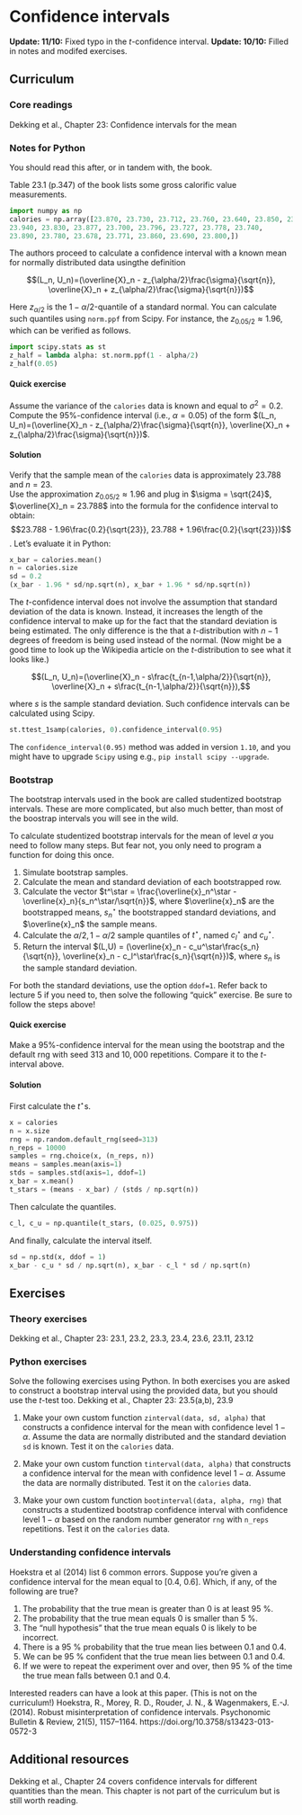 # Confidence intervals

::: callout-note
**Update: 11/10:** Fixed typo in the *t*-confidence interval.
**Update: 10/10:** Filled in notes and modifed exercises.
:::

## Curriculum

### Core readings
Dekking et al., Chapter 23: Confidence intervals for the mean 

### Notes for Python
You should read this after, or in tandem with, the book.

Table 23.1 (p.347) of the book lists some gross calorific value measurements.
```python
import numpy as np
calories = np.array([23.870, 23.730, 23.712, 23.760, 23.640, 23.850, 23.840, 23.860,
23.940, 23.830, 23.877, 23.700, 23.796, 23.727, 23.778, 23.740,
23.890, 23.780, 23.678, 23.771, 23.860, 23.690, 23.800,])
```

The authors proceed to calculate a confidence interval with a known mean for normally distributed data usingthe definition

$$(L_n, U_n)=(\overline{X}_n - z_{\alpha/2}\frac{\sigma}{\sqrt{n}}, 
              \overline{X}_n + z_{\alpha/2}\frac{\sigma}{\sqrt{n}})$$
              
Here $z_{\alpha/2}$ is the $1-\alpha/2$-quantile of a standard normal. You can
calculate such quantiles using `norm.ppf` from Scipy. For instance, the $z_{0.05/2}\approx 1.96$, which can be verified as follows.

```python
import scipy.stats as st
z_half = lambda alpha: st.norm.ppf(1 - alpha/2)
z_half(0.05)
```
#### Quick exercise
Assume the variance of the `calories` data is known and equal to $\sigma^2=0.2$. Compute the $95\%$-confidence interval (i.e., $\alpha = 0.05$) of the form $(L_n, U_n)=(\overline{X}_n - z_{\alpha/2}\frac{\sigma}{\sqrt{n}}, \overline{X}_n + z_{\alpha/2}\frac{\sigma}{\sqrt{n}})$.

::: {.callout-tip collapse="true"}
#### Solution
Verify that the sample mean of the `calories` data is approximately $23.788$ and $n=23$.  
Use the approximation $z_{0.05/2}\approx 1.96$ and plug in $\sigma = \sqrt{24}$, $\overline{X}_n = 23.788$ into the formula for the confidence interval to obtain:
$$23.788 - 1.96\frac{0.2}{\sqrt{23}}, 23.788 + 1.96\frac{0.2}{\sqrt{23}})$$.
Let's evaluate it in Python:
```python
x_bar = calories.mean()
n = calories.size
sd = 0.2
(x_bar - 1.96 * sd/np.sqrt(n), x_bar + 1.96 * sd/np.sqrt(n))
```
:::

The *t*-confidence interval does not involve the assumption that standard deviation of
the data is known. Instead, it increases the length of the confidence interval to
make up for the fact that the standard deviation is being estimated. The only difference
is the that a $t$-distribution with $n-1$ degrees of freedom is being used instead of the 
normal. (Now might be a good time to look up the Wikipedia article on the *t*-distribution to see what it looks like.)

$$(L_n, U_n)=(\overline{X}_n - s\frac{t_{n-1,\alpha/2}}{\sqrt{n}}, 
              \overline{X}_n + s\frac{t_{n-1,\alpha/2}}{\sqrt{n}}),$$
              
where $s$ is the sample standard deviation. Such confidence intervals can be calculated using Scipy.
```python
st.ttest_1samp(calories, 0).confidence_interval(0.95)
```
The `confidence_interval(0.95)` method was added in version `1.10`, and you might have to upgrade `Scipy` using e.g., `pip install scipy --upgrade`.

### Bootstrap
The bootstrap intervals used in the book are called studentized bootstrap intervals. These are more complicated, but also much better, than most of the boostrap intervals you will see in the wild.

To calculate studentized bootstrap intervals for the mean of level $\alpha$ you need to follow many steps. But fear not, you only need to program a function for doing this once.

1. Simulate bootstrap samples.
2. Calculate the mean and standard deviation of each bootstrapped row.
3. Calculate the vector $t^\star = \frac{\overline{x}_n^\star - \overline{x}_n}{s_n^\star/\sqrt{n}}$, where $\overline{x}_n$ are the bootstrapped means, $s_n^\star$ the bootstrapped standard deviations, and $\overline{x}_n$ the sample means.
4. Calculate the $\alpha/2, 1-\alpha/2$ sample quantiles of $t^\star$, named $c_l^\star$ and $c_u^\star$.
5. Return the interval $(L,U) = (\overline{x}_n - c_u^\star\frac{s_n}{\sqrt{n}}, \overline{x}_n - c_l^\star\frac{s_n}{\sqrt{n}})$, where $s_n$ is the sample standard deviation.

For both the standard deviations, use the option `ddof=1`. Refer back to lecture 5 if you need to, then solve the following "quick" exercise. Be sure to follow the steps above!

#### Quick exercise
Make a $95\%$-confidence interval for the mean using the bootstrap and the default rng with seed $313$ and $10,000$ repetitions. Compare it to the $t$-interval above.

::: {.callout-tip collapse="true"}
#### Solution

First calculate the $t^\star$s.
```python
x = calories
n = x.size
rng = np.random.default_rng(seed=313)
n_reps = 10000
samples = rng.choice(x, (n_reps, n))
means = samples.mean(axis=1)
stds = samples.std(axis=1, ddof=1)
x_bar = x.mean()
t_stars = (means - x_bar) / (stds / np.sqrt(n))
```

Then calculate the quantiles.

```python
c_l, c_u = np.quantile(t_stars, (0.025, 0.975))
```

And finally, calculate the interval itself.

```python
sd = np.std(x, ddof = 1)
x_bar - c_u * sd / np.sqrt(n), x_bar - c_l * sd / np.sqrt(n)
```
:::

## Exercises

### Theory exercises
Dekking et al., Chapter 23: 23.1, 23.2, 23.3, 23.4, 23.6, 23.11, 23.12

### Python exercises
Solve the following exercises using Python. In both exercises you are asked to construct a bootstrap interval using the provided data, but you should use the *t*-test too.
Dekking et al., Chapter 23: 23.5(a,b), 23.9

1. Make your own custom function `zinterval(data, sd, alpha)` that constructs a confidence interval for the mean with confidence level $1-\alpha$. Assume the data are normally distributed and the standard deviation `sd` is known. Test it on the `calories` data.

2. Make your own custom function `tinterval(data, alpha)` that constructs a confidence interval for the mean with confidence level $1-\alpha$. Assume the data are normally distributed. Test it on the `calories` data.

3. Make your own custom function `bootinterval(data, alpha, rng)` that constructs a studentized bootstrap confidence interval with confidence level $1-\alpha$ based on the random number generator `rng` with `n_reps` repetitions. Test it on the `calories` data.

### Understanding confidence intervals
Hoekstra et al (2014) list 6 common errors. Suppose you're given a confidence
interval for the mean equal to [0.4, 0.6]. Which, if any, of the following are true?

1. The probability that the true mean is greater than 0 is at least 95 %.
2. The probability that the true mean equals 0 is smaller than 5 %.
3. The “null hypothesis” that the true mean equals 0 is likely to be incorrect.
4. There is a 95 % probability that the true mean lies between 0.1 and 0.4.
5. We can be 95 % confident that the true mean lies between 0.1 and 0.4.
6. If we were to repeat the experiment over and over, then 95 % of the time the 
    true mean falls between 0.1 and 0.4.

Interested readers can have a look at this paper. (This is not on the curriculum!)
Hoekstra, R., Morey, R. D., Rouder, J. N., & Wagenmakers, E.-J. (2014). Robust misinterpretation of confidence intervals.  Psychonomic Bulletin & Review, 21(5), 1157–1164. https://doi.org/10.3758/s13423-013-0572-3

## Additional resources
Dekking et al., Chapter 24 covers confidence intervals for different quantities than
the mean. This chapter is not part of the curriculum but is still worth reading.

